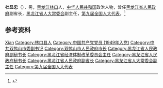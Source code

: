 '''杜显忠'''（{{bd|1932年|10月|2002年|5月30日}}），男，[[黑龙江|黑龙江]][[林口县|林口]]人，[[中华人民共和国|中华人民共和国]]政治人物，曾任[[黑龙江省人民政府|黑龙江省人民政府]]副省长，[[黑龙江省人大常委会|黑龙江省人大常委会]]副主任，[[第九届全国人大代表|第九届全国人大代表]]。<ref>{{Cite book|title=中华人民共和国职官志|author=何虎生, 李耀东, 向常福主编|publisher=中国社会出版社|year=2003|isbn=9787800883934|location=北京|pages=}}</ref>

== 参考资料 ==
{{reflist}}

{{中华人民共和国人物小作品}}

{{Authority control}}
{{DEFAULTSORT:Du杜}}
[[Category:杜姓|Xian]]
[[Category:林口县人|Category:林口县人]]
[[Category:中国共产党党员_(1949年入党)|Category:中国共产党党员 (1949年入党)]]
[[Category:中共双鸭山市委副书记|Category:中共双鸭山市委副书记]]
[[Category:双鸭山市人民政府市长|Category:双鸭山市人民政府市长]]
[[Category:黑龙江省人民政府副秘书长|Category:黑龙江省人民政府副秘书长]]
[[Category:黑龙江省经济体制改革委员会主任|Category:黑龙江省经济体制改革委员会主任]]
[[Category:黑龙江省人民政府秘书长|Category:黑龙江省人民政府秘书长]]
[[Category:黑龙江省人民政府副省长|Category:黑龙江省人民政府副省长]]
[[Category:黑龙江省人大常委会副主任|Category:黑龙江省人大常委会副主任]]
[[Category:第九届全国人大代表|Category:第九届全国人大代表]]